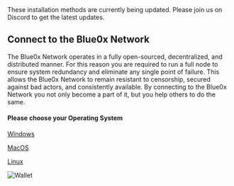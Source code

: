 
<Callout type="warning">
  These installation methods are currently being updated. Please join us on Discord to get the
  latest updates.
</Callout>

## **Connect to the Blue0x Network**

The Blue0x Network operates in a fully open-sourced, decentralized, and distributed manner. For this reason you are required to run a full node to ensure system redundancy and eliminate any single point of failure. This allows the Blue0x Network to remain resistant to censorship, secured against bad actors, and consistently available. By connecting to the Blue0x Network you not only become a part of it, but you help others to do the same.

#### Please choose your Operating System

[Windows](local.mdx)

[MacOS](local_mac.mdx)

[Linux](local_linux.mdx)

![Wallet](https://i.imgur.com/YbNxm4A.png)
